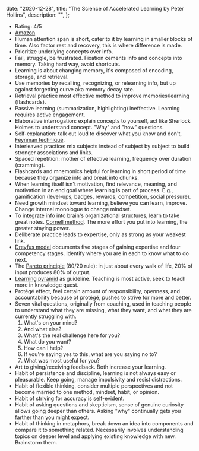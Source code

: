 
  date: "2020-12-28",
  title: "The Science of Accelerated Learning by Peter Hollins",
  description: "",
};


- Rating: 4/5
- [Amazon](https://www.amazon.com/gp/product/1981329323)
- Human attention span is short, cater to it by learning in smaller blocks of time. Also factor rest and recovery, this is where difference is made.
- Prioritize underlying concepts over info.
- Fail, struggle, be frustrated. Fixation cements info and concepts into memory. Taking hard way, avoid shortcuts.
- Learning is about changing memory, it's composed of encoding, storage, and retrieval.
- Use memories by recalling, recognizing, or relearning info, but up against forgetting curve aka memory decay rate.
- Retrieval practice most effective method to improve memories/learning (flashcards).
- Passive learning (summarization, highlighting) ineffective. Learning requires active engagement.
- Elaborative interrogation: explain concepts to yourself, act like Sherlock Holmes to understand concept. "Why" and "how" questions.
- Self-explanation: talk out loud to discover what you know and don't, [Feynman technique](https://fs.blog/feynman-technique/).
- Interleaved practice: mix subjects instead of subject by subject to build stronger associations and links.
- Spaced repetition: mother of effective learning, frequency over duration (cramming).
- Flashcards and mnemonics helpful for learning in short period of time because they organize info and break into chunks.
- When learning itself isn't motivation, find relevance, meaning, and motivation in an end goal where learning is part of process. E.g., gamification (level-ups, badges, rewards, competition, social pressure).
- Need growth mindset toward learning, believe you can learn, improve. Change internal monologue to change mindset.
- To integrate info into brain's organizational structures, learn to take great notes. [Cornell method](https://en.wikipedia.org/wiki/Cornell_Notes). The more effort you put into learning, the greater staying power.
- Deliberate practice leads to expertise, only as strong as your weakest link.
- [Dreyfus model](https://en.wikipedia.org/wiki/Dreyfus_model_of_skill_acquisition) documents five stages of gaining expertise and four competency stages. Identify where you are in each to know what to do next.
- The [Pareto principle](https://en.wikipedia.org/wiki/Pareto_principle) (80/20 rule): in just about every walk of life, 20% of input produces 80% of output.
- [Learning pyramid](https://en.wikipedia.org/wiki/Learning_pyramid) as guideline. Teaching is most active, seek to teach more in knowledge quest.
- Protégé effect, feel certain amount of responsibility, openness, and accountability because of protégé, pushes to strive for more and better.
- Seven vital questions, originally from coaching, used in teaching people to understand what they are missing, what they want, and what they are currently struggling with.
  1. What's on your mind?
  1. And what else?
  1. What's the real challenge here for you?
  1. What do you want?
  1. How can I help?
  1. If you're saying yes to this, what are you saying no to?
  1. What was most useful for you?
- Art to giving/receiving feedback. Both increase your learning.
- Habit of persistence and discipline, learning is not always easy or pleasurable. Keep going, manage impulsivity and resist distractions.
- Habit of flexible thinking, consider multiple perspectives and not become married to one method, mindset, habit, or opinion.
- Habit of striving for accuracy is self-evident.
- Habit of asking questions and skepticism, sense of genuine curiosity allows going deeper than others. Asking "why" continually gets you farther than you might expect.
- Habit of thinking in metaphors, break down an idea into components and compare it to something related. Necessarily involves understanding topics on deeper level and applying existing knowledge with new. Brainstorm them.
